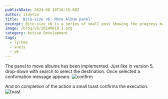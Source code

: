 ```yaml
---
publishDate: 2024-08-10T16:15:00Z
author: ildyria
title: 'Bite-size v6: Move Album panel'
excerpt: Bite-size v6 is a series of small post showing the progress made on the development of the future version of Lychee.
image: /blog/v6/20240810-1.png
category: Active Development
tags:
  - lychee
  - vuejs
  - v6
---
```

The panel to move albums has been implemented.
Just like in version 5, drop-down with search to select the destination.
Once selected a confirmation message appears.
![confirm](/blog/v6/20240810-2.png)

And on completion of the action a small toast confirms the execution.
![toast](/blog/v6/20240810-3.png)
